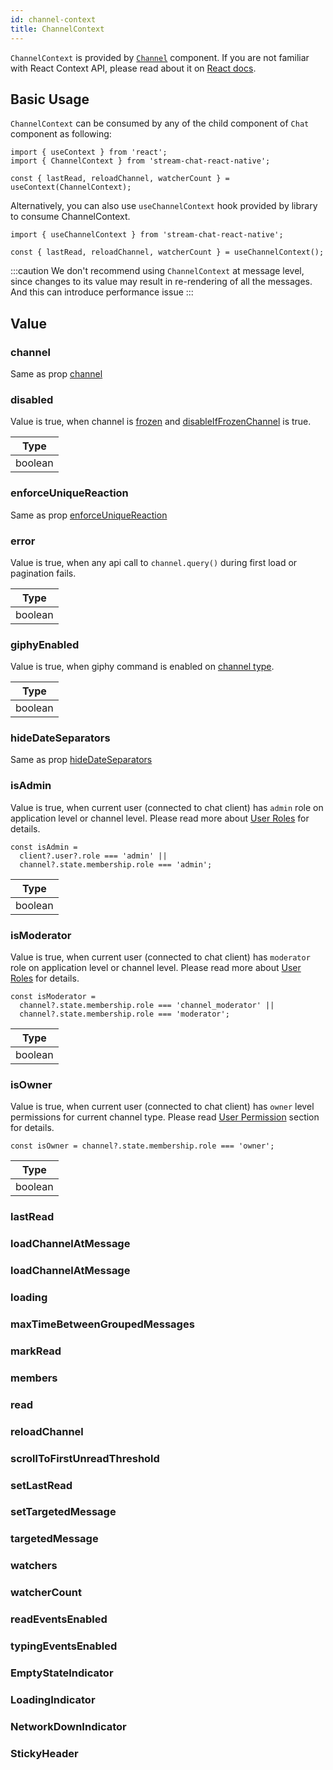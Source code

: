 ```yaml
---
id: channel-context
title: ChannelContext
---
```


`ChannelContext` is provided by [`Channel`](../core-components/channel) component. If you are not familiar with React Context API, please read about it on [React docs](https://reactjs.org/docs/context.html).

## Basic Usage

`ChannelContext` can be consumed by any of the child  component of `Chat` component as following:

```tsx
import { useContext } from 'react';
import { ChannelContext } from 'stream-chat-react-native';

const { lastRead, reloadChannel, watcherCount } = useContext(ChannelContext);
```

Alternatively, you can also use `useChannelContext` hook provided by library to consume ChannelContext.

```tsx
import { useChannelContext } from 'stream-chat-react-native';

const { lastRead, reloadChannel, watcherCount } = useChannelContext();
```

:::caution
We don't recommend using `ChannelContext` at message level, since changes to its value may result in re-rendering of all the messages. And this can introduce performance issue
:::

## Value

### channel

Same as prop [channel](../core-components/channel#required-channel)

### disabled

Value is true, when channel is [frozen](https://getstream.io/chat/docs/javascript/freezing_channels/?language=javascript&q=frozen) and [disableIfFrozenChannel](../core-components/channel#disableiffrozenchannel) is true.

| Type |
| - |
| boolean |

### enforceUniqueReaction

Same as prop [enforceUniqueReaction](../core-components/channel#enforceuniquereaction)

### error

Value is true, when any api call to `channel.query()` during first load or pagination fails.

| Type |
| - |
| boolean |

### giphyEnabled

Value is true, when giphy command is enabled on [channel type](https://getstream.io/chat/docs/javascript/channel_features/?language=javascript&q=command#edit-a-channel-type).

| Type |
| - |
| boolean |

### hideDateSeparators

Same as prop [hideDateSeparators](../core-components/channel#hidedateseparators)

### isAdmin

Value is true, when current user (connected to chat client) has `admin` role on application level or channel level. Please read more about [User Roles](https://getstream.io/chat/docs/javascript/channel_user_role/) for details.

```tsx
const isAdmin =
  client?.user?.role === 'admin' ||
  channel?.state.membership.role === 'admin';

```
| Type |
| - |
| boolean |

### isModerator

Value is true, when current user (connected to chat client) has `moderator` role on application level or channel level. Please read more about [User Roles](https://getstream.io/chat/docs/javascript/channel_user_role/) for details.

```tsx
const isModerator =
  channel?.state.membership.role === 'channel_moderator' ||
  channel?.state.membership.role === 'moderator';
```

| Type |
| - |
| boolean |

### isOwner

Value is true, when current user (connected to chat client) has `owner` level permissions for current channel type. Please read [User Permission](https://getstream.io/chat/docs/javascript/chat_permission_policies/) section for details.

```tsx
const isOwner = channel?.state.membership.role === 'owner';
```

| Type |
| - |
| boolean |

### lastRead

### loadChannelAtMessage

### loadChannelAtMessage

### loading

### maxTimeBetweenGroupedMessages

### markRead

### members

### read

### reloadChannel

### scrollToFirstUnreadThreshold

### setLastRead

### setTargetedMessage

### targetedMessage

### watchers

### watcherCount

### readEventsEnabled

### typingEventsEnabled

### EmptyStateIndicator

### LoadingIndicator

### NetworkDownIndicator

### StickyHeader
